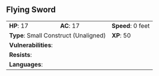 ## Flying Sword {#monster-flying-sword}

```{=html}
<table class="table table-striped">
    <tbody>
        <tr>                    
            <td><b>HP</b>: 17</td>
            <td><b>AC</b>: 17</td>
            <td><b>Speed</b>: 0 feet</td>
        </tr>
        <tr>
            <td colspan="2"><b>Type</b>: Small Construct (Unaligned)</td>
            <td><b>XP</b>: 50</td>
        </tr>
        <tr>
            <td colspan="3"><b>Vulnerabilities</b>: </td>
        </tr>
        <tr>
            <td colspan="3"><b>Resists</b>: </td>
        </tr>
        <tr>
            <td colspan="3"><b>Languages</b>: </td>
        </tr>
    </tbody>
</table>
```